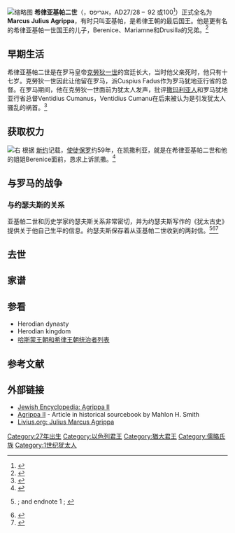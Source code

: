 {{multiple issues|
{{Citation style|time=2017-03-05T18:16:14+00:00}}
{{Expand English|time=2017-03-05T18:16:14+00:00}}
{{roughtranslation|time=2017-03-05T18:16:14+00:00}}
}}
[[File:Herod_Agrippa_II.jpg|缩略图]]
'''希律亚基帕二世'''（{{lang-en|'''Herod Agrippa II'''}}，{{Lang-he-n|אגריפס}}אגריפס‎<span id="cxmwCQ" tabindex="0"></span>，AD27/28 – {{Circa|92}} 92 或100<ref name="EB1911">{{Cite EB1911|wstitle=Agrippa, Herod, II.|volume=1|page=425}}</ref>）正式全名为'''Marcus Julius Agrippa'''，有时只叫亚基帕，是希律王朝的最后国王。他是更有名的希律亚基帕一世国王的儿子，Berenice、Mariamne和Drusilla的兄弟。<ref name="DGRBM">{{Cite DGRBM|last=Mason|first=Charles Peter|title=Agrippa, Herodes II|volume=1|page=78|url=http://www.perseus.tufts.edu/hopper/text?doc=Perseus%3Atext%3A1999.04.0104%3Aalphabetic+letter%3DA%3Aentry+group%3D11%3Aentry%3Dagrippa-herodes-ii-bio-1}}</ref>

== 早期生活 ==
希律亚基帕二世是在罗马皇帝[[克勞狄一世|克勞狄一世]]的宫廷长大，当时他父亲死时，他只有十七岁。克勞狄一世因此让他留在罗马，派Cuspius Fadus作为罗马犹地亚行省的总督。在罗马期间，他在克勞狄一世面前为犹太人发声，批评[[撒馬利亞人|撒玛利亚人]]和罗马犹地亚行省总督Ventidius Cumanus，Ventidius Cumanu在后来被认为是引发犹太人骚乱的祸首。<ref name="OCD">{{Citation|last=Rajak|first=Tessa|title=[[Oxford_Classical_Dictionary|Oxford Classical Dictionary]]|year=1996|contribution=Iulius Agrippa (2) II, Marcus|place=Oxford|publisher=[[Oxford_University_Press|Oxford University Press]]|editor-last=Hornblower|editor-first=Simon}}</ref>

== 获取权力 ==
[[File:Nikolai_Bodarevsky_001.jpg|右]]
根据 [[新約聖經|新约]]记载，[[保罗_(使徒)|使徒保罗]]约59年，在凯撒利亚，就是在希律亚基帕二世和他的姐姐Berenice面前，恳求上诉凯撒。<ref>{{Bibleverse|Acts|26}}</ref>

== 与罗马的战争 ==

=== 与约瑟夫斯的关系 ===
亚基帕二世和历史学家约瑟夫斯关系非常密切，并为约瑟夫斯写作的《犹太古史》提供关于他自己生平的信息。约瑟夫斯保存着从亚基帕二世收到的两封信。<ref>{{Cite Josephus|text=anti|bookno=17|NorW=W|Wchapter=5|chunkid=4|pace=1}}; {{Cite Josephus|text=anti|bookno=19|NorW=W|Wchapter=9|chunkid=2|pace=1}} and endnote 1 ; {{Cite Josephus|text=anti|bookno=20|NorW=W|Wchapter=1|chunkid=3|pace=1}} </ref><ref>{{Cite Josephus|text=wars|bookno=2|NorW=W|Wchapter=11|chunkid=6|pace=1}} </ref><ref>{{Cite Josephus|text=life|bookno=1|NorW=W|Wchapter=1|chunkid=54|pace=1}}</ref>

== 去世 ==

== 家谱 ==

== 参看 ==
* Herodian dynasty
* Herodian kingdom
* [[哈斯蒙王朝和希律王朝统治者列表|哈斯蒙王朝和希律王朝统治者列表]]

== 参考文献 ==
{{reflist}}

== 外部链接 ==
* [http://jewishencyclopedia.com/view.jsp?artid=913&letter=A&search=Agrippa%20II Jewish Encyclopedia: Agrippa II] {{Wayback|url=http://jewishencyclopedia.com/view.jsp?artid=913&letter=A&search=Agrippa%20II |date=20110606164123 }}
* [http://virtualreligion.net/iho/agrippa_2.html Agrippa II] {{Wayback|url=http://virtualreligion.net/iho/agrippa_2.html |date=20200423183217 }} - Article in historical sourcebook by Mahlon H. Smith
* [http://www.livius.org/he-hg/herodians/julius_m_agrippa_ii.html Livius.org: Julius Marcus Agrippa] {{Wayback|url=http://www.livius.org/he-hg/herodians/julius_m_agrippa_ii.html |date=20160303181728 }}
{{古以色列国王}}
[[Category:27年出生|Category:27年出生]]
[[Category:以色列君王|Category:以色列君王]]
[[Category:猶大君王|Category:猶大君王]]
[[Category:儒略氏族|Category:儒略氏族]]
[[Category:1世纪犹太人|Category:1世纪犹太人]]